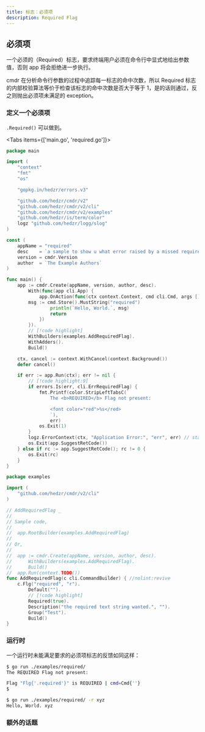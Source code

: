 ```yaml
---
title: 标志：必须项
description: Required Flag
---
```


## 必须项

一个必须的（Required）标志，要求终端用户必须在命令行中显式地给出参数值，否则 app 将会拒绝进一步执行。

cmdr 在分析命令行参数的过程中追踪每一标志的命中次数，所以 Required 标志的内部校验算法等价于检查该标志的命中次数是否大于等于 1，是的话则通过，反之则抛出必须项未满足的 exception。

### 定义一个必须项

`.Required()` 可以做到。

<Tabs items={['main.go', 'required.go']}>

<Tab key="main.go">

```go title=main.go
package main

import (
	"context"
	"fmt"
	"os"

	"gopkg.in/hedzr/errors.v3"

	"github.com/hedzr/cmdr/v2"
	"github.com/hedzr/cmdr/v2/cli"
	"github.com/hedzr/cmdr/v2/examples"
	"github.com/hedzr/is/term/color"
	logz "github.com/hedzr/logg/slog"
)

const (
	appName = "required"
	desc    = `a sample to show u what error raised by a missed required flag.`
	version = cmdr.Version
	author  = `The Example Authors`
)

func main() {
	app := cmdr.Create(appName, version, author, desc).
		With(func(app cli.App) {
			app.OnAction(func(ctx context.Context, cmd cli.Cmd, args []string) (err error) {
        msg := cmd.Store().MustString("required")
				println(`Hello, World.`, msg)
				return
			})
		}).
		// [!code highlight]
		WithBuilders(examples.AddRequiredFlag).
		WithAdders().
		Build()

	ctx, cancel := context.WithCancel(context.Background())
	defer cancel()

	if err := app.Run(ctx); err != nil {
		// [!code highlight:9]
		if errors.Is(err, cli.ErrRequiredFlag) {
			fmt.Printf(color.StripLeftTabsC(`
				The <b>REQUIRED</b> Flag not present:

				<font color="red">%s</red>
				`),
				err)
			os.Exit(1)
		}
		logz.ErrorContext(ctx, "Application Error:", "err", err) // stacktrace if in debug mode/build
		os.Exit(app.SuggestRetCode())
	} else if rc := app.SuggestRetCode(); rc != 0 {
		os.Exit(rc)
	}
}
```

</Tab>

<Tab key="required.go">

```go title=required.go
package examples

import (
	"github.com/hedzr/cmdr/v2/cli"
)

// AddRequiredFlag _
//
// Sample code,
//
//	app.RootBuilder(examples.AddRequiredFlag)
//
// Or,
//
//	app := cmdr.Create(appName, version, author, desc).
//		WithBuilders(examples.AddRequiredFlag).
//		Build()
//	app.Run(context.TODO())
func AddRequiredFlag(c cli.CommandBuilder) { //nolint:revive
	c.Flg("required", "r").
		Default("").
		// [!code highlight]
		Required(true).
		Description("the required text string wanted.", "").
		Group("Test").
		Build()
}
```

</Tab>
</Tabs>

### 运行时

一个运行时未能满足要求的必须项标志的反馈如同这样：

```bash
$ go run ./examples/required/
The REQUIRED Flag not present:

Flag "Flg{'.required'}" is REQUIRED | cmd=Cmd{''}
$

$ go run ./examples/required/ -r xyz
Hello, World. xyz
```

### 额外的话题

<Cards>
  <Card title="Required" href="../howto/required-flag" />
  <Card title="Toggle Group" href="../howto/toggle-group-of-flags" />
  <Card title="Head Like" href="../howto/head-like-flag" />
  <Card title="Valid Args" href="../howto/valid-args-flag" />
  <Card title="External Tool" href="../howto/flag-with-external-flag" />
</Cards>
